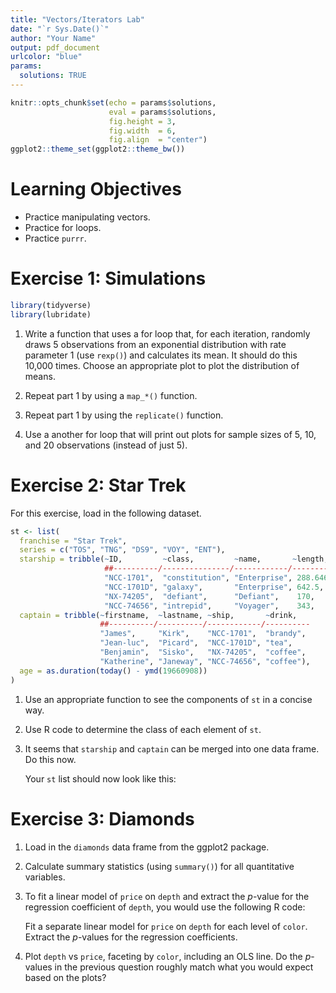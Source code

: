 ```yaml
---
title: "Vectors/Iterators Lab"
date: "`r Sys.Date()`"
author: "Your Name"
output: pdf_document
urlcolor: "blue"
params: 
  solutions: TRUE
---
```


```r
knitr::opts_chunk$set(echo = params$solutions, 
                      eval = params$solutions,
                      fig.height = 3, 
                      fig.width  = 6,
                      fig.align  = "center")
ggplot2::theme_set(ggplot2::theme_bw())
```

# Learning Objectives

- Practice manipulating vectors.
- Practice for loops.
- Practice `purrr`.

# Exercise 1: Simulations

```r
library(tidyverse)
library(lubridate)
```

1. Write a function that uses a for loop that, for each iteration, randomly 
   draws 5 observations from an exponential distribution with rate parameter 1
   (use `rexp()`) and calculates its mean. It should do this 10,000 times. Choose
   an appropriate plot to plot the distribution of means.
    
2. Repeat part 1 by using a `map_*()` function.

3. Repeat part 1 by using the `replicate()` function.

4. Use a another for loop that will print out plots for sample sizes of 5, 10,
   and 20 observations (instead of just 5).
   

# Exercise 2: Star Trek

For this exercise, load in the following dataset.

```r
st <- list(
  franchise = "Star Trek",
  series = c("TOS", "TNG", "DS9", "VOY", "ENT"),
  starship = tribble(~ID,         ~class,         ~name,       ~length,  ~launched,
                     ##----------/---------------/------------/---------/----------
                     "NCC-1701",  "constitution", "Enterprise", 288.646, 2245,
                     "NCC-1701D", "galaxy",       "Enterprise", 642.5,   2361,
                     "NX-74205",  "defiant",      "Defiant",    170,     2370,
                     "NCC-74656", "intrepid",     "Voyager",    343,     2371),
  captain = tribble(~firstname,  ~lastname, ~ship,       ~drink,
                    ##----------/----------/------------/----------
                    "James",     "Kirk",    "NCC-1701",  "brandy",
                    "Jean-luc",  "Picard",  "NCC-1701D", "tea",
                    "Benjamin",  "Sisko",   "NX-74205",  "coffee",
                    "Katherine", "Janeway", "NCC-74656", "coffee"),
  age = as.duration(today() - ymd(19660908))
)
```

1. Use an appropriate function to see the components of `st` in a concise way.

2. Use R code to determine the class of each element of `st`.
    
3. It seems that `starship` and `captain` can be merged into one data frame.
   Do this now.
   
    Your `st` list should now look like this:
   
# Exercise 3: Diamonds

1. Load in the `diamonds` data frame from the ggplot2 package.

2. Calculate summary statistics (using `summary()`) for all quantitative
   variables.
    
3. To fit a linear model of `price` on `depth` and extract the $p$-value for 
   the regression coefficient of `depth`, you would use the following R code:
    
    Fit a separate linear model for `price` on `depth` for each level of 
    `color`. Extract the $p$-values for the regression coefficients.

4. Plot `depth` vs `price`, faceting by `color`, including an OLS line. Do the
   $p$-values in the previous question roughly match what you would expect based
   on the plots?
   
   

